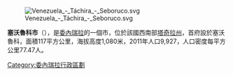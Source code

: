 [[Image:Venezuela_-_Táchira_-_Seboruco.svg|right]]

'''塞沃魯科市'''（{{lang-es|Municipio Seboruco}}），是[[委內瑞拉|委內瑞拉]]的一個市，位於該國西南部[[塔奇拉州|塔奇拉州]]，首府設於塞沃魯科，面積117平方公里，海拔高度1,080米，2011年人口9,927，人口密度每平方公里77.47人。

{{Venezuela-geo-stub}}
[[Category:委內瑞拉行政區劃|Category:委內瑞拉行政區劃]]